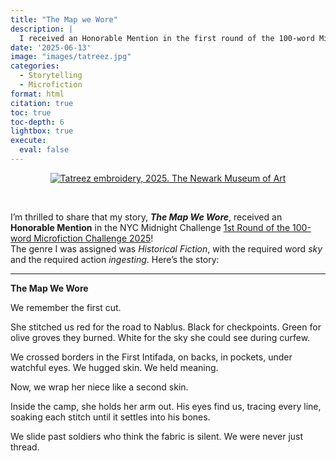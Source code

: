 ```yaml
---
title: "The Map we Wore"
description: |
  I received an Honorable Mention in the first round of the 100-word Microfiction Challenge 2025! The challenge: write a historical fiction story in under 100 words that includes the word "sky" and features the action of ingesting. Here's my story: The Map We Wore.
date: '2025-06-13'
image: "images/tatreez.jpg"
categories:
  - Storytelling
  - Microfiction
format: html
citation: true
toc: true
toc-depth: 6
lightbox: true
execute:
  eval: false
---
```


<center>[![Tatreez embroidery, 2025. The Newark Museum of Art](images/tatreez.jpg)](https://newarkmuseumart.org/event/embroidery-workshop-palestinian-tatreez/)</center>

<br>

I'm thrilled to share that my story, ***The Map We Wore***, received an **Honorable Mention** in the NYC Midnight Challenge [1st Round of the 100-word Microfiction Challenge 2025](https://www.nycmidnight.com/mfc100/2025-1st-round-results)!\
The genre I was assigned was *Historical Fiction*, with the required word *sky* and the required action *ingesting*. Here's the story:

------------------------------------------------------------------------

**The Map We Wore**

We remember the first cut.

She stitched us red for the road to Nablus. Black for checkpoints. Green for olive groves they burned. White for the sky she could see during curfew.

We crossed borders in the First Intifada, on backs, in pockets, under watchful eyes. We hugged skin. We held meaning.

Now, we wrap her niece like a second skin.

Inside the camp, she holds her arm out. His eyes find us, tracing every line, soaking each stitch until it settles into his bones.

We slide past soldiers who think the fabric is silent. We were never just thread.
